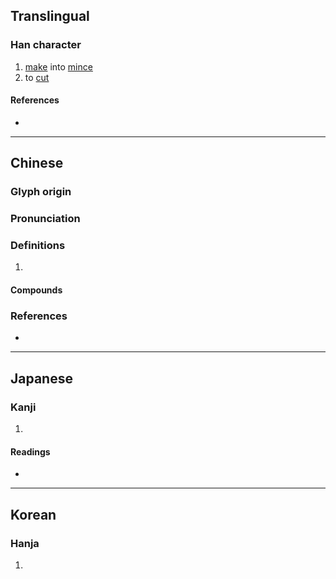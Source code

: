 {{character info/new}}
==Translingual==

===Han character===
{{Han char|rn=18|rad=刀|as=17|sn=19|four=22200|canj=NILN|ids=⿰毚刂}}

# [[make]] into [[mince]]
# to [[cut]]

====References====
* {{Han ref|kx=0145.380|dkj=02273|dj=0327.190|hdz=10362.180|uh=5296|ud=21142|bh=F1ED|bd=61933}}

----

==Chinese==
{{zh-forms}}

===Glyph origin===
{{Han etym}}

===Pronunciation===
{{zh-pron
|m=chán
|c=caam4,caam5
|oc=y
|cat=
}}

===Definitions===
{{zh-hanzi}}

# {{rfdef|zh}}

====Compounds====
{{zh-der|劖言訕語}}

===References===
* {{R:twedu|B00248}}

----

==Japanese==

===Kanji===
{{ja-kanji|grade=|rs=刀17}}

# {{defn|lang=ja|sort=刀17}}

====Readings====
* {{ja-readings|on=[[さん]] (san), [[ざん]] (zan)|kun=[[たつ]] (tatsu), [[けずる]] (kezuru)}}

----

==Korean==

===Hanja===
{{ko-hanja|hangeul=참|rv=cham|mr=ch'am}}

# {{defn|lang=ko|sort=刀17}}
